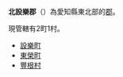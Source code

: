 {{日本郡
| 郡 = 北設樂郡
| 日文原名 = 北設楽郡
| 平假名 = きたしたらぐん
| 羅馬字拼音 = Kitashitara-gun
| 地圖 =
| 都道府縣 = 愛知縣
| 編號 = 
| 町 = 2
| 村 = 1
| 經度 = 
| 緯度 = 
| 註記 = 
|}}
'''北設樂郡'''（{{jpn|j=北設楽郡|hg=きたしたらぐん|rm=Kitashitara gun|f=y}}）為愛知縣東北部的[[郡|郡]]。

現管轄有2町1村。
* [[設樂町|設樂町]]
* [[東榮町|東榮町]]
* [[豐根村|豐根村]]

{{愛知縣}}